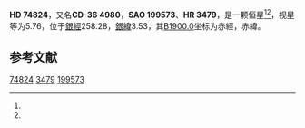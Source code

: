 {{Starbox begin
| name = HD 74824
}}
{{Starbox observe
| epoch = [[J2000.0|J2000.0]]
| constell = {{星座名待查}}<ref name=SIMBAD>{{cite web
 | url=http://simbad.u-strasbg.fr/simbad/sim-id?Ident=HR+3479
 | title =Pulsating variable Star
 | publisher=Centre de Données astronomiques de Strasbourg
 | work=SIMBAD
 | accessdate=2012-07-13}}</ref><ref name=DATA>{{cite web
 | url=http://vizier.u-strasbg.fr/viz-bin/VizieR-5?-out.add=.&-source=5050&-corr=PK=HR&-out.max=9999&HR=3479
 | title=VizieR Detailed Page
 | accessdate=2012-07-13
 | archive-date=2016-03-04
 | archive-url=https://web.archive.org/web/20160304235231/http://vizier.u-strasbg.fr/viz-bin/VizieR-5?-out.add=.&-source=5050&-corr=PK=HR&-out.max=9999&HR=3479
 | dead-url=no
 }}</ref>
| 星官 = 
| ra = {{RA|8|44|51.9}}<ref name=SIMBAD /><ref name=DATA />
| dec = {{DEC|-37|8|50}}<ref name=SIMBAD /><ref name=DATA />
| appmag_v = 5.76<ref name=SIMBAD /><ref name=DATA />
}}
{{Starbox character
| class = B2III<ref name=SIMBAD /><ref name=DATA />
| b-v = -0.15<ref name=SIMBAD /><ref name=DATA />
| u-b = <ref name=SIMBAD /><ref name=DATA />
| r-i = <ref name=SIMBAD /><ref name=DATA />
| variable = 
}}
{{Starbox astrometry
| radial_v = 
| prop_mo_ra = 12
| parallax = 
| p_error = 
}}
{{Starbox catalog
| names =CD-36 4980，[[SAO星表|SAO]] 199573，[[HD星表|HD]] 74824，[[HR星表|HR]] 3479}}
{{Starbox reference |Simbad=HR+3479}}
{{Starbox end}}

'''HD 74824'''，又名'''CD-36 4980'''，'''SAO 199573'''、'''HR 3479'''，是一颗恒星<ref name=SIMBAD /><ref name=DATA />，视星等为5.76，位于[[銀道座標系|銀經]]258.28，[[銀道座標系|銀緯]]3.53，其[[B1900.0|B1900.0]]坐标为赤經{{RA|8|41|0.8}}，赤緯{{DEC|-36|3.53|2}}。

== 参考文献 ==
{{reflist}}

{{star-stub}}

[[Category:HD和HDE天體|74824]]
[[Category:HR天體|3479]]
[[Category:SAO天體|199573]]